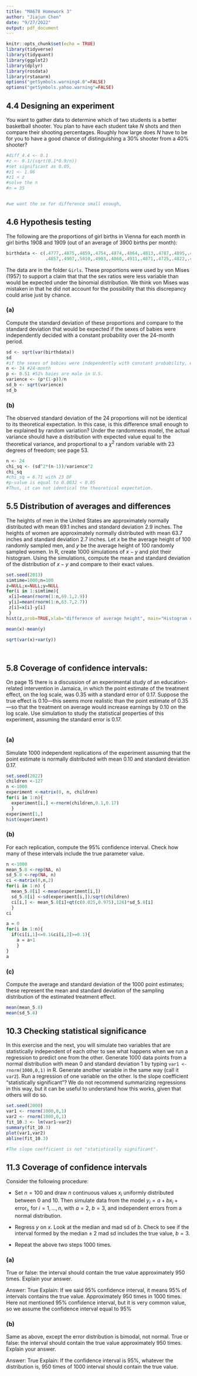 ---
title: "MA678 Homework 3"
author: "Jiajun Chen"
date: "9/27/2022"
output: pdf_document
---

```{r setup, include=FALSE}
knitr::opts_chunk$set(echo = TRUE)
library(tidyverse)
library(tidyquant)  
library(ggplot2)
library(dplyr)
library(rosdata)
library(rstanarm)
options("getSymbols.warning4.0"=FALSE)
options("getSymbols.yahoo.warning"=FALSE)
```

## 4.4 Designing an experiment

You want to gather data to determine which of two students is a better basketball shooter. You plan to have each student take $N$ shots and then compare their shooting percentages. Roughly how large does $N$ have to be for you to have a good chance of distinguishing a 30% shooter from a 40% shooter?

```{r}

#diff_4.4 <- 0.1
#z <- 0.1/(sqrt(0.1*0.9/n))
#set significant as 0.05, 
#z1 <- 1.96
#z1 < z
#solve the n
#n = 35


#we want the se for difference small enough, 
```

## 4.6 Hypothesis testing

The following are the proportions of girl births in Vienna for each month in girl births 1908 and 1909 (out of an average of 3900 births per month):

```{r}
birthdata <- c(.4777,.4875,.4859,.4754,.4874,.4864,.4813,.4787,.4895,.4797,.4876,.4859,
               .4857,.4907,.5010,.4903,.4860,.4911,.4871,.4725,.4822,.4870,.4823,.4973)
```

The data are in the folder `Girls`. These proportions were used by von Mises (1957) to support a claim that that the sex ratios were less variable than would be expected under the binomial distribution. We think von Mises was mistaken in that he did not account for the possibility that this discrepancy could arise just by chance.

### (a)

Compute the standard deviation of these proportions and compare to the standard deviation that would be expected if the sexes of babies were independently decided with a constant probability over the 24-month period.

```{r}
sd <- sqrt(var(birthdata))
sd
#if the sexes of babies were independently with constant probability, we can use sampling distribution.
n <- 24 #24-month
p <- 0.51 #51% baies are male in U.S.
varience <- (p*(1-p))/n
sd_b <- sqrt(varience)
sd_b 

```

### (b)

The observed standard deviation of the 24 proportions will not be identical to its theoretical expectation. In this case, is this difference small enough to be explained by random variation? Under the randomness model, the actual variance should have a distribution with expected value equal to the theoretical variance, and proportional to a $\chi^2$ random variable with 23 degrees of freedom; see page 53.

```{r}
n <- 24
chi_sq <- (sd^2*(n-1))/varience^2
chi_sq
#chi_sq = 8.71 with 23 DF
#p-value is equal to 0.0032 < 0.05
#Thus, it can not identical the theoretical expectation.


```

## 5.5 Distribution of averages and differences

The heights of men in the United States are approximately normally distributed with mean 69.1 inches and standard deviation 2.9 inches. The heights of women are approximately normally distributed with mean 63.7 inches and standard deviation 2.7 inches. Let $x$ be the average height of 100 randomly sampled men, and $y$ be the average height of 100 randomly sampled women. In R, create 1000 simulations of $x - y$ and plot their histogram. Using the simulations, compute the mean and standard deviation of the distribution of $x - y$ and compare to their exact values.

```{r}
set.seed(2013)
simtime=1000;n=100
z=NULL;x=NULL;y=NULL
for(i in 1:simtime){
 x[i]=mean(rnorm(1:n,69.1,2.9))
 y[i]=mean(rnorm(1:n,63.7,2.7))
 z[i]=x[i]-y[i]
 }
hist(z,prob=TRUE,xlab="difference of average height", main="Histogram of difference of average height")

mean(x)-mean(y)

sqrt(var(x)+var(y))




```

## 5.8 Coverage of confidence intervals:

On page 15 there is a discussion of an experimental study of an education-related intervention in Jamaica, in which the point estimate of the treatment effect, on the log scale, was 0.35 with a standard error of 0.17. Suppose the true effect is 0.10---this seems more realistic than the point estimate of 0.35---so that the treatment on average would increase earnings by 0.10 on the log scale. Use simulation to study the statistical properties of this experiment, assuming the standard error is 0.17.

```{r}

```

### (a)

Simulate 1000 independent replications of the experiment assuming that the point estimate is normally distributed with mean 0.10 and standard deviation 0.17.

```{r}
set.seed(2022)
children <-127
n <-1000
experiment <-matrix(0, n, children)
for(i in 1:n){
  experiment[i,] <-rnorm(children,0.1,0.17)
  }
experiment[1,]
hist(experiment)
```

### (b)

For each replication, compute the 95% confidence interval. Check how many of these intervals include the true parameter value.

```{r}
n <-1000
mean_5.8 <-rep(NA, n)
sd_5.8 <-rep(NA, n)
ci <-matrix(0,n,2)
for(i in 1:n) {
  mean_5.8[i] <-mean(experiment[i,])
  sd_5.8[i] <-sd(experiment[i,])/sqrt(children)
  ci[i,] <- mean_5.8[i]+qt(c(0.025,0.975),126)*sd_5.8[i]
  }
ci

a = 0
for(i in 1:n){
  if(ci[i,1]<=0.1&ci[i,2]>=0.1){
    a = a+1
    }
}
a
```

### (c)

Compute the average and standard deviation of the 1000 point estimates; these represent the mean and standard deviation of the sampling distribution of the estimated treatment effect.

```{r}
mean(mean_5.8)
mean(sd_5.8)
```

## 10.3 Checking statistical significance

In this exercise and the next, you will simulate two variables that are statistically independent of each other to see what happens when we run a regression to predict one from the other. Generate 1000 data points from a normal distribution with mean 0 and standard deviation 1 by typing `var1 <- rnorm(1000,0,1)` in R. Generate another variable in the same way (call it `var2`). Run a regression of one variable on the other. Is the slope coefficient "statistically significant"? We do not recommend summarizing regressions in this way, but it can be useful to understand how this works, given that others will do so.

```{r}
set.seed(2000)
var1 <- rnorm(1000,0,1)
var2 <- rnorm(1000,0,1)
fit_10.3 <- lm(var1~var2) 
summary(fit_10.3)
plot(var1,var2)
abline(fit_10.3)

#The slope coefficient is not "statistically significant".
```

## 11.3 Coverage of confidence intervals

Consider the following procedure:

-   Set $n = 100$ and draw $n$ continuous values $x_i$ uniformly distributed between 0 and 10. Then simulate data from the model $y_i = a + b x_i + \text{error}_i$, for $i = 1, \ldots, n$, with $a = 2$, $b = 3$, and independent errors from a normal distribution.

-   Regress $y$ on $x$. Look at the median and mad sd of $b$. Check to see if the interval formed by the median $\pm$ 2 mad sd includes the true value, $b = 3$.

-   Repeat the above two steps 1000 times.

### (a)

True or false: the interval should contain the true value approximately 950 times. Explain your answer.

Answer: True Explain: If we said 95% confidence interval, it means 95% of intervals contains the true value. Approximately 950 times in 1000 times. Here not mentioned 95% confidence interval, but it is very common value, so we assume the confidence interval equal to 95%

### (b)

Same as above, except the error distribution is bimodal, not normal. True or false: the interval should contain the true value approximately 950 times. Explain your answer.

Answer: True Explain: If the confidence interval is 95%, whatever the distribution is, 950 times of 1000 interval should contain the true value.
